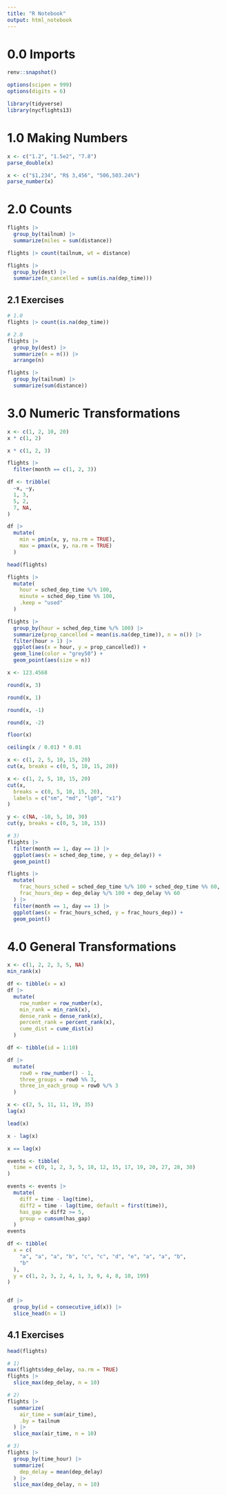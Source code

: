 ```yaml
---
title: "R Notebook"
output: html_notebook
---
```



# 0.0 Imports

```r
renv::snapshot()
```

```r
options(scipen = 999)
options(digits = 6)
```


```r
library(tidyverse)
library(nycflights13)
```

# 1.0 Making Numbers


```r
x <- c("1.2", "1.5e2", "7.8")
parse_double(x)
```

```r
x <- c("$1,234", "R$ 3,456", "506,503.24%")
parse_number(x)
```

# 2.0 Counts

```r
flights |>
  group_by(tailnum) |>
  summarize(miles = sum(distance))

flights |> count(tailnum, wt = distance)
```

```r
flights |>
  group_by(dest) |>
  summarize(n_cancelled = sum(is.na(dep_time)))
```

## 2.1 Exercises

```r
# 1.0
flights |> count(is.na(dep_time))

# 2.0
flights |>
  group_by(dest) |>
  summarize(n = n()) |>
  arrange(n)

flights |>
  group_by(tailnum) |>
  summarize(sum(distance))
```

# 3.0 Numeric Transformations

```r
x <- c(1, 2, 10, 20)
x * c(1, 2)

x * c(1, 2, 3)
```

```r
flights |>
  filter(month == c(1, 2, 3))
```

```r
df <- tribble(
  ~x, ~y,
  1, 3,
  5, 2,
  7, NA,
)

df |>
  mutate(
    min = pmin(x, y, na.rm = TRUE),
    max = pmax(x, y, na.rm = TRUE)
  )
```

```r
head(flights)
```


```r
flights |>
  mutate(
    hour = sched_dep_time %/% 100,
    minute = sched_dep_time %% 100,
    .keep = "used"
  )
```


```r
flights |>
  group_by(hour = sched_dep_time %/% 100) |>
  summarize(prop_cancelled = mean(is.na(dep_time)), n = n()) |>
  filter(hour > 1) |>
  ggplot(aes(x = hour, y = prop_cancelled)) +
  geom_line(color = "grey50") +
  geom_point(aes(size = n))
```

```r
x <- 123.4568

round(x, 3)

round(x, 1)

round(x, -1)

round(x, -2)

floor(x)

ceiling(x / 0.01) * 0.01
```


```r
x <- c(1, 2, 5, 10, 15, 20)
cut(x, breaks = c(0, 5, 10, 15, 20))
```

```r
x <- c(1, 2, 5, 10, 15, 20)
cut(x,
  breaks = c(0, 5, 10, 15, 20),
  labels = c("sm", "md", "lg0", "x1")
)
```

```r
y <- c(NA, -10, 5, 10, 30)
cut(y, breaks = c(0, 5, 10, 15))
```

```r
# 3)
flights |>
  filter(month == 1, day == 1) |>
  ggplot(aes(x = sched_dep_time, y = dep_delay)) +
  geom_point()

flights |>
  mutate(
    frac_hours_sched = sched_dep_time %/% 100 + sched_dep_time %% 60,
    frac_hours_dep = dep_delay %/% 100 + dep_delay %% 60
  ) |>
  filter(month == 1, day == 1) |>
  ggplot(aes(x = frac_hours_sched, y = frac_hours_dep)) +
  geom_point()
```

# 4.0 General Transformations

```r
x <- c(1, 2, 2, 3, 5, NA)
min_rank(x)
```

```r
df <- tibble(x = x)
df |>
  mutate(
    row_number = row_number(x),
    min_rank = min_rank(x),
    dense_rank = dense_rank(x),
    percent_rank = percent_rank(x),
    cume_dist = cume_dist(x)
  )
```

```r
df <- tibble(id = 1:10)

df |>
  mutate(
    row0 = row_number() - 1,
    three_groups = row0 %% 3,
    three_in_each_group = row0 %/% 3
  )
```
```r
x <- c(2, 5, 11, 11, 19, 35)
lag(x)

lead(x)

x - lag(x)

x == lag(x)
```


```r
events <- tibble(
  time = c(0, 1, 2, 3, 5, 10, 12, 15, 17, 19, 20, 27, 28, 30)
)

events <- events |>
  mutate(
    diff = time - lag(time),
    diff2 = time - lag(time, default = first(time)),
    has_gap = diff2 >= 5,
    group = cumsum(has_gap)
  )
events
```

```r
df <- tibble(
  x = c(
    "a", "a", "a", "b", "c", "c", "d", "e", "a", "a", "b",
    "b"
  ),
  y = c(1, 2, 3, 2, 4, 1, 3, 9, 4, 8, 10, 199)
)


df |>
  group_by(id = consecutive_id(x)) |>
  slice_head(n = 1)
```


## 4.1 Exercises

```r
head(flights)
```


```r
# 1)
max(flights$dep_delay, na.rm = TRUE)
flights |>
  slice_max(dep_delay, n = 10)

# 2)
flights |>
  summarize(
    air_time = sum(air_time),
    .by = tailnum
  ) |>
  slice_max(air_time, n = 10)

# 3)
flights |>
  group_by(time_hour) |>
  summarize(
    dep_delay = mean(dep_delay)
  ) |>
  slice_max(dep_delay, n = 10)
```

```r
```
